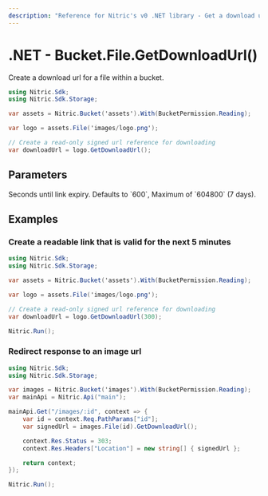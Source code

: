 ```yaml
---
description: "Reference for Nitric's v0 .NET library - Get a download url for a file from a bucket."
---
```


# .NET - Bucket.File.GetDownloadUrl()

Create a download url for a file within a bucket.

```csharp
using Nitric.Sdk;
using Nitric.Sdk.Storage;

var assets = Nitric.Bucket('assets').With(BucketPermission.Reading);

var logo = assets.File('images/logo.png');

// Create a read-only signed url reference for downloading
var downloadUrl = logo.GetDownloadUrl();
```

## Parameters

<Properties>
  <Property name="expiry" type="int">
    Seconds until link expiry. Defaults to `600`, Maximum of `604800` (7 days).
  </Property>
</Properties>

## Examples

### Create a readable link that is valid for the next 5 minutes

```csharp
using Nitric.Sdk;
using Nitric.Sdk.Storage;

var assets = Nitric.Bucket('assets').With(BucketPermission.Reading);

var logo = assets.File('images/logo.png');

// Create a read-only signed url reference for downloading
var downloadUrl = logo.GetDownloadUrl(300);

Nitric.Run();
```

### Redirect response to an image url

```csharp
using Nitric.Sdk;
using Nitric.Sdk.Storage;

var images = Nitric.Bucket('images').With(BucketPermission.Reading);
var mainApi = Nitric.Api("main");

mainApi.Get("/images/:id", context => {
    var id = context.Req.PathParams["id"];
    var signedUrl = images.File(id).GetDownloadUrl();

    context.Res.Status = 303;
    context.Res.Headers["Location"] = new string[] { signedUrl };

    return context;
});

Nitric.Run();
```

